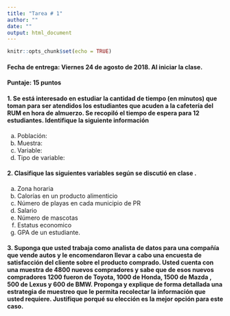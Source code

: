 ```yaml
---
title: "Tarea # 1"
author: ""
date: ""
output: html_document
---
```


```r
knitr::opts_chunk$set(echo = TRUE)
```

#### **Fecha de entrega:** Viernes 24 de agosto de 2018. Al iniciar la clase. 

#### **Puntaje:** 15 puntos 

#### 1. Se está interesado en estudiar la cantidad de tiempo (en minutos) que toman para ser atendidos los estudiantes que acuden a  la cafetería del RUM en hora de almuerzo. Se recopiló el tiempo de espera para 12 estudiantes. Identifique la siguiente información

a)  Población: 
b)  Muestra: 
c)  Variable:
d)  Tipo de variable: 


#### 2. Clasifique las siguientes variables según se discutió en clase .

a)  Zona horaria
b)  Calorías en un producto alimenticio
c)  Número de playas en cada municipio de PR
d)  Salario
e)  Número de mascotas
f)  Estatus economico
g)  GPA de un estudiante. 

#### 3. Suponga que usted trabaja como analista de datos para una compañía que vende autos y le encomendaron llevar a cabo una encuesta de satisfacción del cliente sobre el producto comprado. Usted cuenta con una muestra de 4800 nuevos compradores y sabe que de esos nuevos compradores 1200 fueron de Toyota, 1000 de Honda, 1500 de Mazda , 500 de Lexus y 600 de BMW. Proponga y explique de forma detallada una estrategia de muestreo que le permita recolectar la información que usted requiere. Justifique porqué su elección es la mejor opción para este caso. 
